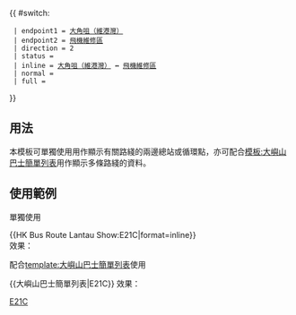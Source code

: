 {{ #switch: {{{format|}}}
  | endpoint1 = [[大角咀（維港灣）公共運輸交匯處|大角咀（維港灣）]]
  | endpoint2 = [[飛機維修區]]
  | direction = 2
  | status = {{HK Bus Status|P}}
  | inline = [[大角咀（維港灣）公共運輸交匯處|大角咀（維港灣）]] ↔ [[飛機維修區]]
  | normal =
  | full =
}}<noinclude>
==用法==
本模板可單獨使用用作顯示有關路綫的兩邊總站或循環點，亦可配合[[模板:大嶼山巴士簡單列表]]用作顯示多條路綫的資料。

==使用範例==
;單獨使用
<nowiki>{{HK Bus Route Lantau Show:E21C|format=inline}}</nowiki><br>
效果：{{HK Bus Route Lantau Show:E21C|format=inline}}

;配合[[template:大嶼山巴士簡單列表]]使用
<nowiki>{{大嶼山巴士簡單列表|E21C}}</nowiki>
效果：{{大嶼山巴士簡單列表|E21C}}
[[Category:城巴路線模板|E21C]]</noinclude>
